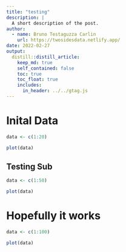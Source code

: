 ```yaml
---
title: "testing"
description: |
  A short description of the post.
author:
  - name: Bruno Testaguzza Carlin
    url: https://twosidesdata.netlify.app/
date: 2022-02-27
output:
  distill::distill_article:
    keep_md: true
    self_contained: false
    toc: true
    toc_float: true
    includes:
      in_header: ../../gtag.js
---
```



# Inital Data



```r
data <- c(1:20)
```

```r
plot(data)
```


## Testing Sub


```r
data <- c(1:50)
```

```r
plot(data)
```


# Hopefully it works


```r
data <- c(1:100)
```

```r
plot(data)
```

